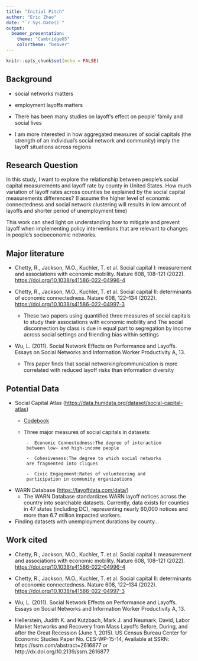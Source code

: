 ```yaml
---
title: "Initial Pitch"
author: "Eric Zhao"
date: "`r Sys.Date()`"
output: 
  beamer_presentation:
    theme: "CambridgeUS"
    colortheme: "beaver"
---
```


```r
knitr::opts_chunk$set(echo = FALSE)
```

## Background

- social networks matters

- employment layoffs matters

- There has been many studies on layoff's effect on people' family and social lives

- I am more interested in how aggregated measures of social capitals (the strength of an individual’s social
network and community) imply the layoff situations across regions


## Research Question

In this study, I want to explore the relationship between people's social capital measurements and layoff rate by county in United States. How much variation of layoff rates across counties be explained by the social capital measurements differences? (I assume the higher level of economic connectedness and social network clustering will results in low amount of layoffs and shorter period of unemployment time)


This work can shed light on understanding how to mitigate and prevent layoff when implementing policy interventions that are relevant to changes in people's socioeconomic networks.

## Major literature

-   Chetty, R., Jackson, M.O., Kuchler, T. et al. Social capital I: measurement and associations with economic mobility. Nature 608, 108–121 (2022). <https://doi.org/10.1038/s41586-022-04996-4>


-   Chetty, R., Jackson, M.O., Kuchler, T. et al. Social capital II: determinants of economic connectedness. Nature 608, 122--134 (2022). <https://doi.org/10.1038/s41586-022-04997-3>

    - These two papers using quantified three measures of social capitals to study their associations with economic mobility and The social disconnection by class is due in equal part to segregation by income across social settings and friending bias within settings
  
- Wu, L. (2011). Social Network Effects on Performance and Layoffs. Essays on Social Networks and Information Worker Productivity A, 13.

    -  This paper finds that social networking/communication is more correlated with reduced layoff risks than information diversity

## Potential Data

-  Social Capital Atlas (<https://data.humdata.org/dataset/social-capital-atlas>)
    -   [Codebook](https://s3.us-east-1.amazonaws.com/hdx-production-filestore/resources/fbe5b0b9-e81c-41c7-a9f2-3ebf8212cf64/data_release_readme_31_07_2022_nomatrix.pdf?AWSAccessKeyId=AKIAXYC32WNA4K56KLON&Signature=RDqXKer9UcR4iaEoOrqU4etlGxs%3D&Expires=1705960670)
    -  Three major measures of social capitals in datasets:
    
            -  Economic Connectedness:The degree of interaction 
            between low- and high-income people 
            
            -  Cohesiveness:The degree to which social networks 
            are fragmented into cliques 
            
            -  Civic Engagement:Rates of volunteering and 
            participation in community organizations
    
-  WARN Database (<https://layoffdata.com/data/>)
    -  The WARN Database standardizes WARN layoff notices across the country into searchable datasets. Currently, data exists for counties in 47 states (including DC), representing nearly 60,000 notices and more than 6.7 million impacted workers.
    
- Finding datasets with unemployment durations by county...

## Work cited

-   Chetty, R., Jackson, M.O., Kuchler, T. et al. Social capital I: measurement and associations with economic mobility. Nature 608, 108–121 (2022). <https://doi.org/10.1038/s41586-022-04996-4>


-   Chetty, R., Jackson, M.O., Kuchler, T. et al. Social capital II: determinants of economic connectedness. Nature 608, 122--134 (2022). <https://doi.org/10.1038/s41586-022-04997-3>


- Wu, L. (2011). Social Network Effects on Performance and Layoffs. Essays on Social Networks and Information Worker Productivity A, 13.

- Hellerstein, Judith K. and Kutzbach, Mark J. and Neumark, David, Labor Market Networks and Recovery from Mass Layoffs Before, During, and after the Great Recession (June 1, 2015). US Census Bureau Center for Economic Studies Paper No. CES-WP-15-14, Available at SSRN: https://ssrn.com/abstract=2616877 or http://dx.doi.org/10.2139/ssrn.2616877
    

